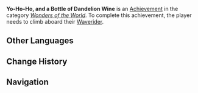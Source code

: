 {{Achievement Infobox
|title        = 
|id           = 81074
|order id     = 1075
|category     = Wonders of the World
|description  = Climb aboard your [[Waverider]].
|requirements = 
|primogems    = 5
|tracking     = 
|hidden       = 1
|topic        = Waverider
|type         = Exploration
}}
'''Yo-Ho-Ho, and a Bottle of Dandelion Wine''' is an [[Achievement]] in the category ''[[Wonders of the World]]''. To complete this achievement, the player needs to climb aboard their [[Waverider]].
<!--
==Trivia==

==Video Guides==
{{EVT
|video1   = 
|caption1 = 
}}
-->
==Other Languages==
{{Other Languages
|en      = Yo-Ho-Ho, and a Bottle of Dandelion Wine
|zhs     = 哟嚯嚯，再来瓶蒲公英酒
|zhs_rm  = Yōhuohuo, Zàilái Píng Pǔgōngyīng Jiǔ
|zht     = 唷嗬嗬，再來瓶蒲公英酒！
|zht_rm  = Yōhuohuo, Zàilái Píng Pǔgōngyīng Jiǔ
|zh_tl   = Yohoho, One More Bottle of Dandelion Wine!
|ja      = ヨホホ！蒲公英酒もう一杯！
|ja_rm   = Yohoho! Tanpopo Sake Mou Ippai!
|ja_tl   = Yo-Ho-Ho! One More Glass of Dandelion Wine!
|ko      = 요호호, 민들레주 한 병 더
|ko_rm   = 
|ko_tl   = 
|es      = ¡Arrr! Una botella más
|es_tl   = Arrr! One More Bottle
|fr      = Oyé matelot !
|fr_tl   = Hoy Sailor!
|ru      = Йо-хо-хо, и бутылка вина из одуванчиков!
|ru_tl   = 
|th      = โย่ โฮ่ โฮ่ เอาไวน์ Dandelion มาอีกขวด
|th_rm   = 
|th_tl   = 
|vi      = Ô hô hô, thêm một chai rượu bồ công anh nữa
|vi_tl   = 
|de      = Oh oh oh, noch eine Flasche Löwenzahnschnaps
|de_tl   = Oh oh oh, and a Bottle of Dandelion Schnaps
|id      = Ohoho, Tambah Segelas Dandelion Wine Lagi!
|id_tl   = Ohoho, Add Another Glass of Dandelion Wine!
|pt      = Ei, ei, traga mais um Vinho de Dandelion
|pt_tl   = 
}}

==Change History==
{{Change History|1.6}}
<!--
==References==
{{Reflist}}
-->
==Navigation==
{{Achievement Navbox|Wonders of the World|Exploration}}